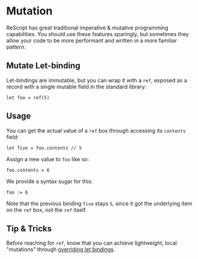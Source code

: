 # Mutation

ReScript has great traditional imperative & mutative programming capabilities. You should use these features sparingly, but sometimes they allow your code to be more performant and written in a more familiar pattern.

## Mutate Let-binding

Let-bindings are immutable, but you can wrap it with a `ref`, exposed as a record with a single mutable field in the standard library:

```res
let foo = ref(5)
```

## Usage

You can get the actual value of a `ref` box through accessing its `contents` field:

```res
let five = foo.contents // 5
```

Assign a new value to `foo` like so:

```res
foo.contents = 6
```

We provide a syntax sugar for this:

```res
foo := 6
```

Note that the previous binding `five` stays `5`, since it got the underlying item on the `ref` box, not the `ref` itself.

## Tip & Tricks

Before reaching for `ref`, know that you can achieve lightweight, local "mutations" through [overriding let bindings](let-binding.md#binding-shadowing).
